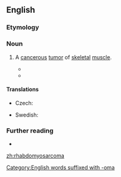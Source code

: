 ==English==
{{wikipedia}}

===Etymology===
{{affix|en|rhabdo-|myo-|sarcoma|lang=en}}
[[Category:English words suffixed with -oma]]

===Noun===
{{en-noun|s|rhabdomyosarcomata}}

# {{lb|en|pathology}} A [[cancerous]] [[tumor]] of [[skeletal]] [[muscle]].
#* {{quote-journal|journal=The American Journal of the Medical Sciences|date=July 1887|page=469|title=Primary malignant degeneration of the kidney in infancy|author=H. Longstreet Taylor|passage=Some of these cases might be referred to the sarcomata and some to carcinomata, but that is impossible unless they could be rexëamined by a reliable pathologist, as was done by Eve, who examined a so-called medullary tumor from the kidney of an infant, which had been deposited in the museum of the Royal College of Surgeons, London, in Hunter's time, and discovered that it belonged to that rare group of tumors which have been variously designated as '''rhabdomyosarcoma''' or as myosarcoma striocellulare.}}
#* {{quote-journal|year=1967|author=Arnold J. Kroll|url=http://www.iovs.org/content/6/5/531.short|title=Fine-structural classification of orbital rhabdomyosarcoma|journal=Investigative Ophthalmology & Visual Science|volume=6|issue=5|page=531–543.|passage='''Rhabdomyosarcoma''', the most common primary malignant orbital tumor of childhood, has been classified histologically as embryonal, differentiated, or alveolar.}}

====Translations====
{{trans-top|tumor}}
* Czech: {{t|cs|rabdomyosarkom|m}}
{{trans-mid}}
* Swedish: {{t+|sv|rabdomyosarkom|n}}
{{trans-bottom}}

===Further reading===
* {{R:OneLook}}

[[zh:rhabdomyosarcoma]]
